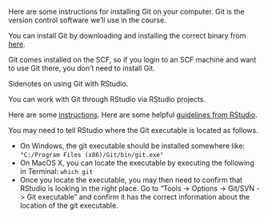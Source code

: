 Here are some instructions for installing Git on your computer. Git is the version control software we'll use in the course.

You can install Git by downloading and installing the correct binary from [here](http://git-scm.com/downloads).

Git comes installed on the SCF, so if you login to an SCF machine and want to use Git there, you don't need to install Git. 

Sidenotes on using Git with RStudio.

You can work with Git through RStudio via RStudio projects.

Here are some [instructions](http://www.molecularecologist.com/2013/11/using-github-with-r-and-rstudio/). Here are some helpful [guidelines from RStudio](https://support.rstudio.com/hc/en-us/articles/200532077-Version-Control-with-Git-and-SVN). 
  
You may need to tell RStudio where the Git executable is located as follows.
 
  * On Windows, the git executable should be installed somewhere like: `"C:/Program Files (x86)/Git/bin/git.exe"`
  * On MacOS X, you can locate the executable by executing the following in Terminal: `which git`
  * Once you locate the executable, you may then need to confirm that RStudio is looking in the right place. Go to "Tools -> Options -> Git/SVN -> Git executable" and confirm it has the correct information about the location of the git executable.

